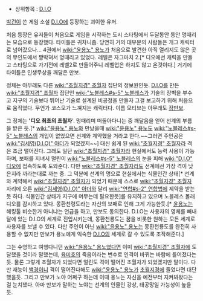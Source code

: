 * 상위항목 : [[D.I.O]]

[[박건]]이 쓴 게임 소설 [[D.I.O]]에 등장하는 괴이한 유저.

처음 등장은 유저들이 처음으로 게임을 시작하는 도시 스타팅에서 두달동안 동안 멍때리는 모습으로 등장했다. 타이틀은 귀차니즘. 당연히 거의 대부분의 사람들은 개그 캐릭터로 넘어갔으나… 4권에서 [[wiki:"윤용노" 용노]]가 처음으로 발견한 아직 열리지도 않은 곳의 무인도에서 짱박혀서 멍때리고 있었다. 레벨은 자그마치 2.[* 디오에선 캐릭을 만들고 스타팅으로 가기전에 레벨2로 만들어주니 레벨업은 하지도 않고 온것이다.] 거기에 타이틀은 인생무상을 깨달은 만보.

정체는 아무래도 다른 [[wiki:"초월지경" 초월자]] 집단의 정보원인듯. [[D.I.O]]를 만든 [[wiki:"초월지경" 초월자]] 집단인 [[wiki:"노블레스#s-5" 노블레스]]가 기술의 장벽을 부수고 지구의 기술보다 뛰어난 기술로 설계된 비공정을 만들자 그걸 보고하기 위해 처음으로 움직였다. 무언가 코스모가 느껴지는 캐릭터다. 이름 모티브는 아무래도 [[잠만보]].

그 정체는 ''''디오 최초의 초월자''''. 멍때리며 떠돌아다니는 중 깨달음을 얻어 선계의 부름을 받은 듯.[* [[wiki:"윤용노" 용노]]와 만났을때 [[wiki:"윤용노" 용노]]도 [[wiki:"노블레스#s-5" 노블레스]]의 개입이 없었으면 선계와 계약했을 거라고 한다.~~그러면 주인공은 [[wiki:"김세영(D.I.O)" 아더]]가 되었겠지~~] 대신 쉽게 된 [[wiki:"초월지경" 초월자]]라 격은 조금 떨어진다. 그래도 일단 [[wiki:"초월지경" 초월자]]라 현실에서도 능력 사용이 가능하며, 보패를 지녀서 멀린이 [[wiki:"노블레스#s-5" 노블레스]]의 눈을 피해 [[wiki:"D.I.O" 디오]]에 접속하도록 도와준다. 다만 [[wiki:"초월지경" 초월자]]라도 선계에선 가장 격이 낮은지라 까라는대로 까는 중. 그 덕분에 선계의 명으로 현실에서는 식물인간 상태[* 선계와 계약해서 [[wiki:"초월지경" 초월자]]가 되었기 때문에 스스로 [[wiki:"초월지경" 초월자]] 자리에 오른 [[wiki:"김세영(D.I.O)" 아더]]와 달리 [[wiki:"연합#s-2" 연합]]법에 제약을 받는듯 하다. 식물인간 상태가 지구에 머무는데 필요한듯]를 유지하고 있으며 노블레스 몰래 디오를 감시하고 있다. 몽환천령도라는 자신의 보패로 인해 그게 가능한듯.[* [[윤용노]]는 해킹툴 비슷한거 아니냐는 언급을 하고, 만보도 동의한다. D.I.O는 사용자의 영체를 빼내 달에 있는 D.I.O의 세계로 진입시키는데, 몽환천룡도는 꿈을 비롯한 원하는 모든 세계로 사용자를 보낼 수 있다. 다만 주인이 아닌 [[wiki:"윤용노" 용노]]는 몽환천룡도를 완전히 사용할 수 없지만 만보가 용노에게 익숙한 [[D.I.O]]의 세계로 갈 수 있도록 조작해준다.] 

그는 수영하고 여행다니던 [[wiki:"윤용노" 용노]]였다면 이미 [[wiki:"초월지경" 초월자]]에 도달했을 것이라 말했는데, [[육미호]]의 죽음이라는 변수로 인격이 바뀌는 바람에 틀어졌다는 듯. 물론 그렇게 초월자가 되었다면 멀린도 격이 떨어진 초월자가 되었겠지만 말이다. 다만 재능이 [[백경]]이니 격이 떨어진다해도 [[wiki:"윤용노" 용노]]가 [[초월지경]]에 들었다면 대단했을듯. 그리고 만보가 노야 어쩌구 하는데 이때 용노는 자신을 예전부터 지켜봐왔다는걸 눈치챘다. 아마 만보가 말하는 노야는 선계의 인물인 강상, 태공망일 가능성이 높을듯.
